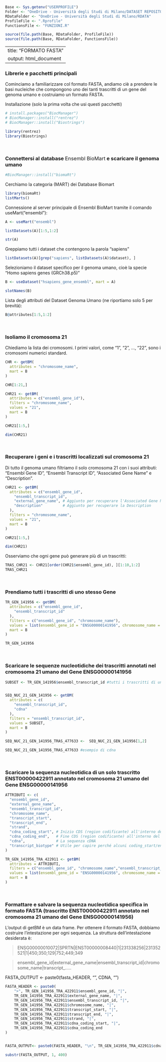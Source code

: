 ```r

Base <- Sys.getenv("USERPROFILE")
Folder <- "OneDrive - Università degli Studi di Milano/DATASET REPOSITORY"
RDataFolder <- "OneDrive - Università degli Studi di Milano/RDATA"
ProfileFile <- ".Rprofile"
FunctionsFile <- "FUNZIONI.R"

source(file.path(Base, RDataFolder, ProfileFile))
source(file.path(Base, RDataFolder, FunctionsFile))
```

---
title: "FORMATO FASTA"
output: html_document
---

### Librerie e pacchetti principali

Cominciamo a familiarizzare col formato FASTA, andiamo ciè a prendere le basi nucleiche che compongono uno dei tanti trascritti di un gene del genoma umano e costruiamo un formato FASTA.

Installazione (solo la prima volta che usi questi pacchetti)

```r
# install.packages("BiocManager")
# BiocManager::install("rentrez")
# BiocManager::install("Biostrings")

library(rentrez)
library(Biostrings)
```

<br>

### Connettersi al database <span style="font-weight: 400;">Ensembl BioMart</span> e scaricare il genoma umano

```r
#BiocManager::install("biomaRt")
```


Cerchiamo la categoria (MART) dei Database Biomart
```r
library(biomaRt)
listMarts()
```

Connessione al server principale di Ensembl BioMart tramite il comando useMart("ensembl"):

```r
A <- useMart("ensembl")

listDatasets(A)[1:5,1:2]

str(A)

```


Greppiamo tutti i dataset che contengono la parola "sapiens"

```r
listDatasets(A)[grep("sapiens", listDatasets(A)$dataset), ]
```


Selezioniamo il dataset specifico per il genoma umano, cioè la specie "Homo sapiens genes (GRCh38.p5)"

```r
B <- useDataset("hsapiens_gene_ensembl", mart = A)

slotNames(B)
```

Lista degli attributi del Dataset Genoma Umano (ne riportiamo solo 5 per brevità):
```r
B@attributes[1:5,1:2]
```

<br>

### Isoliamo il cromosoma 21

Chiediamo la lista dei cromosomi. I primi valori, come "1", "2", ..., "22", sono i cromosomi numerici standard.
 
```r
CHR <- getBM(
  attributes = "chromosome_name",
  mart = B
)

CHR[1:21,]

```


```r
CHR21 <- getBM(
  attributes = c("ensembl_gene_id"),
  filters = "chromosome_name",
  values = "21",
  mart = B
)

CHR21[1:5,]

dim(CHR21)
```


<br>

### Recuperare i geni e i trascritti localizzati sul cromosoma 21

Di tutto il genoma umano filtriamo il solo cromosoma 21 con i suoi attributi: "Ensembl Gene ID", "Ensembl Transcript ID", "Associated Gene Name" e "Description".


```r
CHR21 <- getBM(
  attributes = c("ensembl_gene_id",
    "ensembl_transcript_id",
    "external_gene_name", # Aggiunto per recuperare l'Associated Gene Name
    "description"         # Aggiunto per recuperare la Description
  ),
  filters = "chromosome_name",
  values = "21",
  mart = B
)

CHR21[1:5,]

dim(CHR21)
```


Osserviamo che ogni gene può generare più di un trascritti:

```r
TRAS_CHR21 <- CHR21[order(CHR21$ensembl_gene_id), ][1:10,1:2]
TRAS_CHR21
```

<br>

### Prendiamo tutti i trascritti di uno stesso Gene

```r
TR_GEN_141956 <- getBM(
  attributes = c("ensembl_gene_id",
    "ensembl_transcript_id"
  ),
  filters = c("ensembl_gene_id", "chromosome_name"),
  values = list(ensembl_gene_id = "ENSG00000141956", chromosome_name = "21"),
  mart = B
)

TR_GEN_141956
```


<br>


### Scaricare le sequenze nucleotidiche dei trascritti annotati nel cromosoma 21 umano del Gene ENSG00000141956 

```r

SUBSET <- TR_GEN_141956$ensembl_transcript_id #tutti i trascritti di uno stesso Gene ENSG00000141956


SEQ_NUC_21_GEN_141956 <- getBM(
  attributes = c(
    "ensembl_transcript_id",
    "cdna"
  ),
  filters = "ensembl_transcript_id", 
  values = SUBSET,
  mart = B
)

SEQ_NUC_21_GEN_141956_TRAS_477633 <-  SEQ_NUC_21_GEN_141956[1,2]

SEQ_NUC_21_GEN_141956_TRAS_477633 #esempio di cdna
```

<br>

### Scaricare la sequenza nucleotidica di un solo trascritto ENST00000422911 annotato nel cromosoma 21 umano del Gene ENSG00000141956 

```r

ATTRIBUTI <- c(
  "ensembl_gene_id",
  "external_gene_name",
  "ensembl_transcript_id",
  "chromosome_name",
  "transcript_start",
  "transcript_end",
  "strand",
  "cdna_coding_start", # Inizio CDS (region codificante) all'interno del cDNA
  "cdna_coding_end",   # Fine CDS (region codificante) all'interno del cDNA
  "cdna",              # La sequenza cDNA
  "transcript_biotype" # Utile per capire perché alcuni coding_start/end sono NA
)

TR_GEN_141956_TRA_422911 <- getBM(
  attributes = ATTRIBUTI,
  filters = c("ensembl_gene_id", "chromosome_name","ensembl_transcript_id"),
  values = list(ensembl_gene_id = "ENSG00000141956", chromosome_name = "21",ensembl_transcript_id = "ENST00000422911"),
  mart = B
)
```


<br>

### Formattare e salvare la sequenza nucleotidica specifica in formato FASTA (trascritto ENST00000422911 annotato nel cromosoma 21 umano del Gene ENSG00000141956)

L'output di getBM è un data frame. Per ottenere il formato FASTA, dobbiamo costruire l'intestazione per ogni sequenza. La struttura dell'intestazione desiderata è:

>ENSG00000010072|SPRTN|ENST00000008440|1|231338256|231352521|1|450;350;129|752;449;349

>ensembl_gene_id|external_gene_name|ensembl_transcript_id|chromosome_name|transcript_.....


FASTA_OUTPUT <- paste0(fasta_HEADER, "\n", CDNA, "\n")


```r

FASTA_HEADER <- paste0(
    ">", TR_GEN_141956_TRA_422911$ensembl_gene_id, "|",
    TR_GEN_141956_TRA_422911$external_gene_name, "|",
    TR_GEN_141956_TRA_422911$ensembl_transcript_id, "|",
    TR_GEN_141956_TRA_422911$chromosome_name, "|",
    TR_GEN_141956_TRA_422911$transcript_start, "|",
    TR_GEN_141956_TRA_422911$transcript_end, "|",
    TR_GEN_141956_TRA_422911$strand, "|",
    TR_GEN_141956_TRA_422911$cdna_coding_start, "|",
    TR_GEN_141956_TRA_422911$cdna_coding_end
)


FASTA_OUTPUT<- paste0(FASTA_HEADER, "\n", TR_GEN_141956_TRA_422911$cdna, "\n")

substr(FASTA_OUTPUT, 1, 400)

```